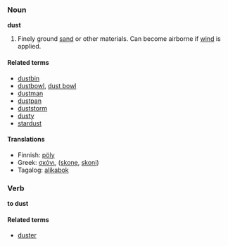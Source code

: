 ===Noun===
'''dust'''

#Finely ground [[sand]] or other materials.  Can become airborne if [[wind]] is applied.

====Related terms====
*[[dustbin]]
*[[dustbowl]], [[dust bowl]]
*[[dustman]]
*[[dustpan]]
*[[duststorm]]
*[[dusty]]
*[[stardust]]

====Translations====
*Finnish: [[pöly]]
*Greek: [[σκόνι]], ([[skone]], [[skoni]])
*Tagalog: [[alikabok]]
===Verb===
'''to dust'''

====Related terms====
*[[duster]]